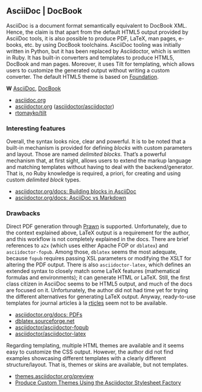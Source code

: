 ## AsciiDoc | DocBook

AsciiDoc is a document format semantically equivalent to DocBook XML.
Hence, the claim is that apart from the default HTML5 output provided by AsciiDoc tools, it is also possible to produce
PDF, LaTeX, man pages, e-books, etc. by using DocBook toolchains.
AsciiDoc tooling was initially written in Python, but it has been replaced by Asciidoctor, which is written in Ruby.
It has built-in converters and templates to produce HTML5, DocBook and man pages.
Moreover, it uses Tilt for templating, which allows users to customize the generated output without writing a custom
converter.
The default HTML5 theme is based on [Foundation](https://foundation.zurb.com/).

<aside>
**W** [AsciiDoc](https://en.wikipedia.org/wiki/AsciiDoc), [DocBook](https://en.wikipedia.org/wiki/DocBook)

- [asciidoc.org](https://asciidoc.org/)
- [asciidoctor.org](https://asciidoctor.org/) ([asciidoctor/asciidoctor](https://github.com/asciidoctor/asciidoctor))
- [rtomayko/tilt](https://github.com/rtomayko/tilt)
</aside>

### Interesting features

Overall, the syntax looks nice, clear and powerful.
It is to be noted that a built-in mechanism is provided for defining *blocks* with custom parameters and layout.
Those are named *delimited blocks*.
That's a powerful mechanism that, at first sight, allows users to extend the markup language and matching templates
without having to deal with the backend/generator.
That is, no Ruby knowledge is required, a priori, for creating and using custom *delimited block* types.

<aside>
- [asciidoctor.org/docs: Building blocks in AsciiDoc](https://asciidoctor.org/docs/asciidoc-writers-guide/#building-blocks-in-asciidoc)
- [asciidoctor.org/docs: AsciiDoc vs Markdown](https://asciidoctor.org/docs/asciidoc-vs-markdown/)
</aside>

### Drawbacks

Direct PDF generation through [Prawn](https://github.com/prawnpdf/prawn) is supported.
Unfortunately, due to the context explained above, LaTeX output is a requirement for the author, and this workflow is
not completely explained in the docs.
There are brief references to `a2x` (which uses either Apache FOP or `dblatex`) and `asciidoctor-fopub`.
Among those, `dblatex` seems the most adequate, because `fopub` requires passing XSL parameters or modifying the XSLT
for altering the PDF output.
There is also `asciidoctor-latex`, which defines an extended syntax to closely match some LaTeX features (mathematical
formulas and environments); it can generate HTML or LaTeX.
Still, the first class citizen in AsciiDoc seems to be HTML5 output, and much of the docs are focused on it.
Unfortunately, the author did not had time yet for trying the different alternatives for generating LaTeX output.
Anyway, ready-to-use templates for journal articles à la [rticles](#rstudio) seem not to be available.

<aside>
- [asciidoctor.org/docs: PDFs](https://asciidoctor.org/docs/user-manual/#pdfs)
- [dblatex.sourceforge.net](http://dblatex.sourceforge.net/)
- [asciidoctor/asciidoctor-fopub](https://github.com/asciidoctor/asciidoctor-fopub)
- [asciidoctor/asciidoctor-latex](https://github.com/asciidoctor/asciidoctor-latex)
</aside>

Regarding templating, multiple HTML themes are available and it seems easy to customize the CSS output.
However, the author did not find examples showcasing different templates with a clearly different structure/layout.
That is, themes or skins are available, but not templates.

<aside>
- [themes.asciidoctor.org/preview](http://themes.asciidoctor.org/preview/)
- [Produce Custom Themes Using the Asciidoctor Stylesheet Factory](https://asciidoctor.org/docs/produce-custom-themes-using-asciidoctor-stylesheet-factory/)
</aside>
